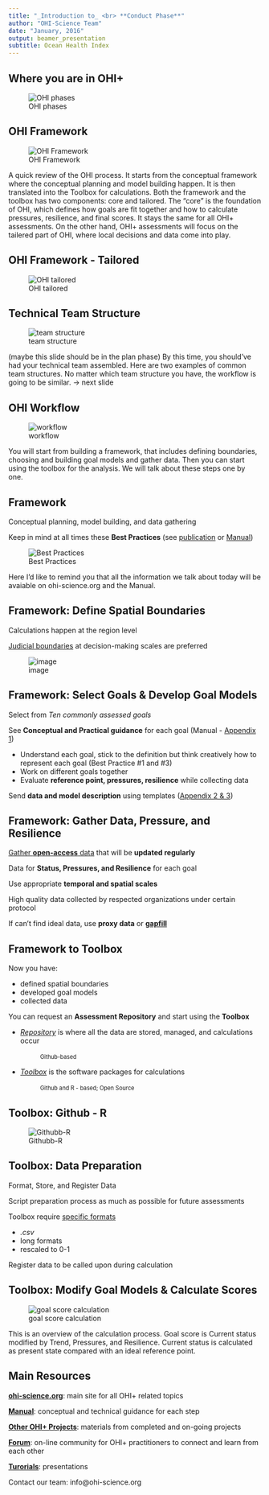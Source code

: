 ```yaml
---
title: "_Introduction to_ <br> **Conduct Phase**"
author: "OHI-Science Team"
date: "January, 2016"
output: beamer_presentation
subtitle: Ocean Health Index
---
```


## Where you are in OHI+ {.centered}
![OHI phases](https://docs.google.com/drawings/d/1-slOK7zdYyL3054HB5CLUCnM0rq1kCUQCB5u12jhUdw/pub?w=960&h=600)

## OHI Framework {.centered}
![OHI Framework](https://docs.google.com/drawings/d/1XAx6M3Qh5EWEG8CIXykFr7dskVTttBdLOBPguIVZ-pk/pub?w=900&h=480)

<div class="notes">
A quick review of the OHI process. It starts from the conceptual framework where the conceptual planning and model building happen. It is then translated into the Toolbox for calculations. Both the framework and the toolbox has two components: core and tailored. The "core" is the foundation of OHI, which defines how goals are fit together and how to calculate pressures, resilience, and final scores. It stays the same for all OHI+ assessments. On the other hand, OHI+ assessments will focus on the tailered part of OHI, where local decisions and data come into play. 

</div>


## OHI Framework - Tailored {.centered}
![OHI tailored](https://docs.google.com/drawings/d/1-H2uHSNf1Qk3O5sudhQHREy8F_OZpnobzTKHm2i-sHM/pub?w=624&h=480)

## Technical Team Structure {.centered}
![team structure](https://docs.google.com/drawings/d/1akDCmVFkQNQxDM2DARaZKFUWwZ75dC5H45heuD14Xvg/pub?w=960&h=500)

<div class="notes">
(maybe this slide should be in the plan phase) By this time, you should've had your technical team assembled. Here are two examples of common team structures. No matter which team structure you have, the workflow is going to be similar. -> next slide

</div>


## OHI Workflow {.centered}
![workflow](https://docs.google.com/drawings/d/1NCcfc24vlQjL4PJ4MltPmIgjgshfTkrZuUTcIqDUHeI/pub?w=960&h=500)

<div class="notes">
You will start from building a framework, that includes defining boundaries, choosing and building goal models and gather data. Then you can start using the toolbox for the analysis. We will talk about these steps one by one. 
</div>

## Framework 
Conceptual planning, model building, and data gathering

Keep in mind at all times these **Best Practices** (see [publication](https://peerj.com/articles/1503/) or [Manual](http://ohi-science.org/manual/#best-practices-for-ohi-assessments))

 ![Best Practices](https://docs.google.com/drawings/d/1dUFAOVa2JfbKHyaq98yDYdtcDuEPyr10uNB_auz_Pdc/pub?w=768&h=420) 

<div class="notes">
Here I'd like to remind you that all the information we talk about today will be avaiable on ohi-science.org and the Manual. 

</div>

## Framework: Define Spatial Boundaries
Calculations happen at the region level

[Judicial boundaries](http://ohi-science.org/manual/#defining-spatial-boundaries) at decision-making scales are preferred 

![image](https://docs.google.com/drawings/d/17qXZ8Ah6WPYhP1_RQOsIA5gHBNlP8mGAFcDIxkizM58/pub?w=960&h=420)

## Framework: Select Goals & Develop Goal Models 
Select from _Ten commonly assessed goals_

See **Conceptual and Practical guidance** for each goal (Manual - [Appendix 1](http://ohi-science.org/manual/#appendix-1-goal-models-reference-points-and-pressure-and-resilience))

  - Understand each goal, stick to the definition but think creatively how to represent each goal (Best Practice #1 and #3)
  - Work on different goals together
  - Evaluate **reference point, pressures, resilience** while collecting data 
  
Send **data and model description** using templates ([Appendix 2 & 3](http://ohi-science.org/manual/#appendix-2-instructions-for-preparing-data-files-for-the-ohi-toolbox))

## Framework: Gather Data, Pressure, and Resilience
[Gather **open-access** data](http://ohi-science.org/manual/#discovering-and-gathering-input-information) that will be **updated regularly**

Data for **Status, Pressures, and Resilience** for each goal

Use appropriate **temporal and spatial scales**

High quality data collected by respected organizations under certain protocol

If can't find ideal data, use **proxy data** or [**gapfill**](http://ohi-science.org/manual/#gapfilling)

## Framework to Toolbox
Now you have:

- defined spatial boundaries
- developed goal models
- collected data

You can request an **Assessment Repository** and start using the **Toolbox**

- [_Repository_](http://ohi-science.org/manual/#file-system-organization) is where all the data are stored, managed, and calculations occur
   
   &nbsp;&nbsp; &nbsp; &nbsp;&nbsp; &nbsp; <span style="font-size:80%"> Github-based </span>
 
- [_Toolbox_](http://ohi-science.org/manual/#the-ocean-health-index-toolbox) is the software packages for calculations

   &nbsp;&nbsp; &nbsp; &nbsp;&nbsp; &nbsp; <span style="font-size:80%"> Github and R - based; Open Source </span>

  
## Toolbox: Github - R 

![Githubb-R](https://docs.google.com/drawings/d/1iwVUEBSlFEfSCi8Pw2sMgTl5zANkjcSCGE83kGxElaY/pub?h=500)


## Toolbox: Data Preparation 
Format, Store, and Register Data 

Script preparation process as much as possible for future assessments 

Toolbox require [specific formats](http://ohi-science.org/manual/#formatting-data-for-the-toolbox)

  - _.csv_ 
  - long formats
  - rescaled to 0-1 
  
Register data to be called upon during calculation

## Toolbox: Modify Goal Models & Calculate Scores {.centered}

![goal score calculation](https://docs.google.com/drawings/d/1t0SEZbFl8hhXrOdTRC-JKL1humnnmzdTDs5NL16anio/pub?w=860&h=600)

<div class="notes">
This is an overview of the calculation process. Goal score is Current status modified by Trend, Pressures, and Resilience. Current status is calculated as present state compared with an ideal reference point. 
</div>
 
## Main Resources 

[**ohi-science.org**](ohi-science.org): main site for all OHI+ related topics

[**Manual**](http://ohi-science.org/manual/): conceptual and technical guidance for each step 

[**Other OHI+ Projects**](http://ohi-science.org/projects/): materials from completed and on-going projects 

[**Forum**](http://ohi-science.org/forum/): on-line community for OHI+ practitioners to connect and learn from each other

[**Turorials**](http://ohi-science.org/resources/downloads/): presentations

Contact our team: info@ohi-science.org



